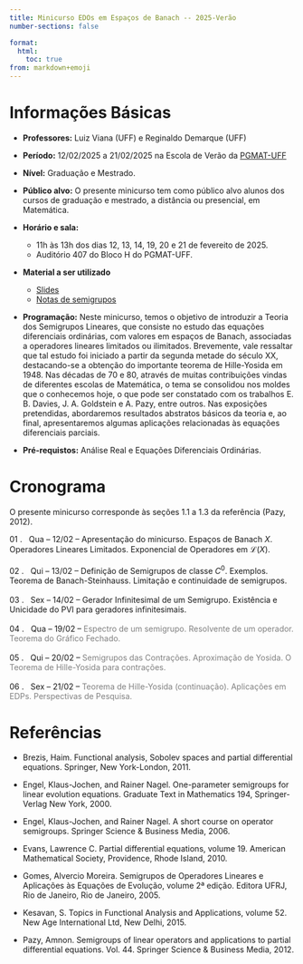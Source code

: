```yaml
---
title: Minicurso EDOs em Espaços de Banach -- 2025-Verão
number-sections: false

format:
  html:
    toc: true
from: markdown+emoji
---
```



\begin{equation*}
\begin{cases}
x'(t)={\color{red}A}x+{\color{black}f},& t\in [0,+\infty)\\
x(0)=x_0
\end{cases}
\end{equation*}
\begin{equation*}
x(t)=e^{t\color{red}A}x_0+\int_0^t e^{(t-s){\color{red}A}}f(s)ds
\end{equation*}

# Informações Básicas

- **Professores:** Luiz Viana (UFF) e Reginaldo Demarque (UFF)

- **Período:** 12/02/2025 a 21/02/2025 na Escola de Verão da [PGMAT-UFF](https://pgmat-uff.com.br/verao-2025/)

- **Nível:** Graduação e Mestrado.

- **Público alvo:** O presente minicurso tem como público alvo alunos dos cursos de graduação e mestrado, a distância ou presencial, em Matemática.
    

- **Horário e sala:** \

    - 11h às 13h dos dias 12, 13, 14, 19, 20 e 21 de fevereito de 2025.  
    - Auditório 407 do Bloco H do PGMAT-UFF.

- **Material a ser utilizado**
    - [Slides](curso-semigrupo.pdf)  
    - [Notas de semigrupos](https://reginaldodr.github.io/notas-semigrupos-git/notas-semigrupo.pdf)
    
-  **Programação:**  Neste minicurso, temos o objetivo de introduzir a Teoria dos Semigrupos Lineares, que consiste no estudo das equações diferenciais ordinárias, com valores em espaços de Banach, associadas a operadores lineares limitados ou ilimitados. Brevemente, vale ressaltar que tal estudo foi iniciado a partir da segunda metade do século XX, destacando-se a obtenção do importante teorema de Hille-Yosida em 1948. Nas décadas de 70 e 80, através de muitas contribuições vindas de diferentes escolas de Matemática, o tema se consolidou nos moldes que o conhecemos hoje, o que pode ser constatado com os trabalhos E. B. Davies, J. A. Goldstein e A. Pazy, entre outros. Nas exposições pretendidas, abordaremos resultados abstratos básicos da teoria e, ao final, apresentaremos algumas aplicações relacionadas às equações diferenciais parciais. 

- **Pré-requistos:** Análise Real e Equações Diferenciais Ordinárias.

# Cronograma {#sec-crono}

O presente minicurso corresponde às seções 1.1 a 1.3 da referência (Pazy, 2012).

01 . &nbsp; Qua  --  12/02  --  <span style="color:standard"> Apresentação do minicurso. Espaços de Banach $X$. Operadores Lineares Limitados. Exponencial de Operadores em $\mathcal{L}(X)$.</span> \
\
02 . &nbsp; Qui  --  13/02  --  <span style="color:standard">  Definição de Semigrupos de classe $C^0$. Exemplos. Teorema de Banach-Steinhauss. Limitação  e continuidade de semigrupos. </span> \
\
03 . &nbsp; Sex  --  14/02  --  <span style="color:standard">  Gerador Infinitesimal de um Semigrupo. Existência e Unicidade do PVI para geradores infinitesimais.  </span> \
\
04 . &nbsp; Qua  --  19/02  --  <span style="color:gray"> Espectro de um semigrupo. Resolvente de um operador. Teorema do Gráfico Fechado.  </span> \
\
05 . &nbsp; Qui  --  20/02  --  <span style="color:gray"> Semigrupos das Contrações. Aproximação de Yosida. O Teorema de Hille-Yosida para contrações. </span> \
\
06 . &nbsp; Sex  --  21/02  --  <span style="color:gray"> Teorema de Hille-Yosida (continuação). Aplicações em EDPs. Perspectivas de Pesquisa. </span> \


# Referências {#sec-ref}

-  Brezis, Haim. Functional analysis, Sobolev spaces and partial differential equations. Springer, New York-London, 2011.

- Engel, Klaus-Jochen, and Rainer Nagel. One-parameter semigroups for linear evolution equations. Graduate Text in Mathematics 194, Springer-Verlag New York, 2000.

- Engel, Klaus-Jochen, and Rainer Nagel. A short course on operator semigroups. Springer Science & Business Media, 2006.

- Evans, Lawrence C. Partial differential equations, volume 19. American Mathematical Society, Providence, Rhode Island, 2010.


-  Gomes, Alvercio Moreira. Semigrupos de Operadores Lineares e Aplicações às Equações de Evolução, volume 2ª edição. Editora UFRJ, Rio de Janeiro, Rio de Janeiro, 2005.

-  Kesavan, S. Topics in Functional Analysis and Applications, volume 52. New Age International Ltd, New Delhi, 2015.


- Pazy, Amnon. Semigroups of linear operators and applications to partial differential equations. Vol. 44. Springer Science & Business Media, 2012.

